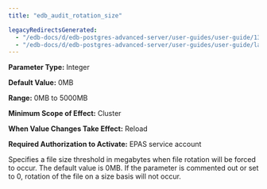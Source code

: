 ```yaml
---
title: "edb_audit_rotation_size"

legacyRedirectsGenerated:
  - "/edb-docs/d/edb-postgres-advanced-server/user-guides/user-guide/13/edb_audit_rotation_size.html"
  - "/edb-docs/d/edb-postgres-advanced-server/user-guides/user-guide/latest/edb_audit_rotation_size.html"
---
```


<div id="edb_audit_rotation_size" class="registered_link"></div>

**Parameter Type:** Integer

**Default Value:** 0MB

**Range:** 0MB to 5000MB

**Minimum Scope of Effect:** Cluster

**When Value Changes Take Effect:** Reload

**Required Authorization to Activate:** EPAS service account

Specifies a file size threshold in megabytes when file rotation will be forced to occur. The default value is 0MB. If the parameter is commented out or set to 0, rotation of the file on a size basis will not occur.

